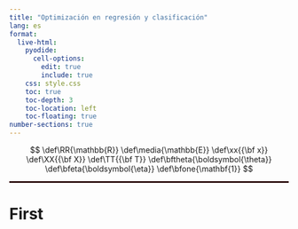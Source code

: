 ```yaml
---
title: "Optimización en regresión y clasificación"
lang: es
format:
  live-html:
    pyodide:
      cell-options:
        edit: true
        include: true
    css: style.css
    toc: true
    toc-depth: 3
    toc-location: left
    toc-floating: true
number-sections: true
---
```



::: {.hidden} 
$$
\def\RR{\mathbb{R}}
\def\media{\mathbb{E}}
\def\xx{{\bf x}}
\def\XX{{\bf X}}
\def\TT{{\bf T}}
\def\bftheta{\boldsymbol{\theta}}
\def\bfeta{\boldsymbol{\eta}}
\def\bfone{\mathbf{1}}
$$ 
:::


<hr style="border: 1px solid rgba(50, 0, 0, 1);">





# First